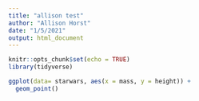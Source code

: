 ```yaml
---
title: "allison test"
author: "Allison Horst"
date: "1/5/2021"
output: html_document
---
```


```r
knitr::opts_chunk$set(echo = TRUE)
library(tidyverse)
```

```r
ggplot(data= starwars, aes(x = mass, y = height)) +
  geom_point()
```

